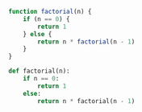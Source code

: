 ```js !!
function factorial(n) {
    if (n == 0) {
        return 1
    } else {
        return n * factorial(n - 1)
    }
}
```

```python !!
def factorial(n):
    if n == 0:
        return 1
    else:
        return n * factorial(n - 1)
```